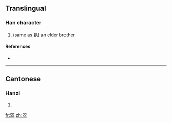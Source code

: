 ==Translingual==

===Han character===
{{Han char|rn=10|rad=儿|as=08|sn=10|four=|canj=口山口竹山 (RURHU)|ids=⿰[[兄]][[兄]]}}

# (same as [[昆]]) an elder brother

====References====
* {{Han ref|kx=0125.190|hdz=10273.120|uh=34AD|ud=13485}}

----

==Cantonese==

===Hanzi===
{{yue-hanzi|jyut=|y=kwaan1, kwaan1 leui4}}

# {{defn|Cantonese|sort=儿08}}

[[fr:㒭]]
[[zh:㒭]]